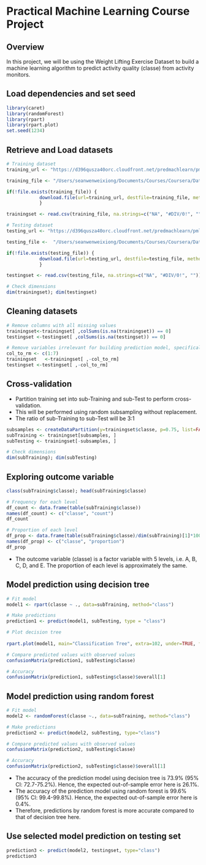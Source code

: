 Practical Machine Learning Course Project
=================================
## Overview
In this project, we will be using the Weight Lifting Exercise Dataset to build a machine learning algorithm to predict activity quality (classe) from activity monitors.

## Load dependencies and set seed
```r
library(caret)
library(randomForest)
library(rpart)
library(rpart.plot)
set.seed(1234)
```

## Retrieve and Load datasets
```r
# Training dataset	
training_url <- "https://d396qusza40orc.cloudfront.net/predmachlearn/pml-training.csv"

training_file <- "/Users/seanwenweixiong/Documents/Courses/Coursera/Data_Science/8_Practical_Machine_Learning/pml-training.csv"

if(!file.exists(training_file)) {
            download.file(url=training_url, destfile=training_file, method="curl")
            }

trainingset <- read.csv(training_file, na.strings=c("NA", "#DIV/0!", ""))	

# Testing dataset
testing_url <- "https://d396qusza40orc.cloudfront.net/predmachlearn/pml-testing.csv"

testing_file <-  "/Users/seanwenweixiong/Documents/Courses/Coursera/Data_Science/8_Practical_Machine_Learning/pml-testing.csv"

if(!file.exists(testing_file)) {
            download.file(url=testing_url, destfile=testing_file, method="curl")
            }		

testingset <- read.csv(testing_file, na.strings=c("NA", "#DIV/0!", ""))

# Check dimensions
dim(trainingset); dim(testingset)	
```

## Cleaning datasets
```r
# Remove columns with all missing values
trainingset<-trainingset[ ,colSums(is.na(trainingset)) == 0]
testingset <-testingset[ ,colSums(is.na(testingset)) == 0]

# Remove variables irrelevant for building prediction model, specifically the first 7 columns
col_to_rm <- c(1:7)
trainingset   <-trainingset[ ,-col_to_rm]
testingset <-testingset[ ,-col_to_rm]
```

## Cross-validation
- Partition training set into sub-Training and sub-Test to perform cross-validation. 
- This will be performed using random subsampling without replacement.
- The ratio of sub-Training to sub-Test will be 3:1
```r
subsamples <- createDataPartition(y=trainingset$classe, p=0.75, list=FALSE)
subTraining <- trainingset[subsamples, ] 
subTesting <- trainingset[-subsamples, ]

# Check dimensions
dim(subTraining); dim(subTesting)
```

## Exploring outcome variable
```r
class(subTraining$classe); head(subTraining$classe)

# Frequency for each level
df_count <- data.frame(table(subTraining$classe))
names(df_count) <- c("classe", "count")
df_count

# Proportion of each level
df_prop <- data.frame(table(subTraining$classe)/dim(subTraining)[1]*100)
names(df_prop) <- c("classe", "proportion")
df_prop
```
- The outcome variable (classe) is a factor variable with 5 levels, i.e. A, B, C, D, and E. The proportion of each level is approximately the same.

## Model prediction using decision tree
```r
# Fit model
model1 <- rpart(classe ~ ., data=subTraining, method="class")

# Make predictions
prediction1 <- predict(model1, subTesting, type = "class")

# Plot decision tree
	
rpart.plot(model1, main="Classification Tree", extra=102, under=TRUE, faclen=0)

# Compare predicted values with observed values
confusionMatrix(prediction1, subTesting$classe)

# Accuracy
confusionMatrix(prediction1, subTesting$classe)$overall[1]
```

## Model prediction using random forest
```r
# Fit model
model2 <- randomForest(classe ~., data=subTraining, method="class")

# Make predictions
prediction2 <- predict(model2, subTesting, type="class")

# Compare predicted values with observed values
confusionMatrix(prediction2, subTesting$classe)

# Accuracy
confusionMatrix(prediction2, subTesting$classe)$overall[1]
```
- The accuracy of the prediction model using decision tree is 73.9% (95% Cl: 72.7-75.2%). Hence, the expected out-of-sample error here is 26.1%.
- The accuracy of the prediction model using random forest is 99.6% (95% Cl: 99.4-99.8%). Hence, the expected out-of-sample error here is 0.4%.
- Therefore, predictions by random forest is more accurate compared to that of decision tree here.

## Use selected model prediction on testing set
```r
prediction3 <- predict(model2, testingset, type="class")
prediction3
```